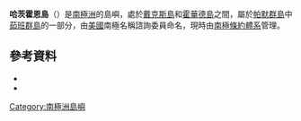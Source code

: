 {{coord|64|47|S|64|23|W|source:GNIS|display=title}}

'''哈茨霍恩島'''（{{lang-en|Hartshorne Island}}）是[[南極洲|南極洲]]的島嶼，處於[[戴克斯島|戴克斯島]]和[[霍華德島|霍華德島]]之間，屬於[[帕默群島|帕默群島]]中[[茹班群島|茹班群島]]的一部分，由[[美國|美國]]南極名稱諮詢委員命名，現時由[[南極條約體系|南極條約體系]]管理。

==參考資料==
*{{cite gnis | type = antarid | id = 6443| name = Hartshorne Island | accessdate = 2012-05-29}}
*{{usgs-gazetteer|id=6443}}

{{Antarctica-geo-stub}}
[[Category:南極洲島嶼|Category:南極洲島嶼]]
